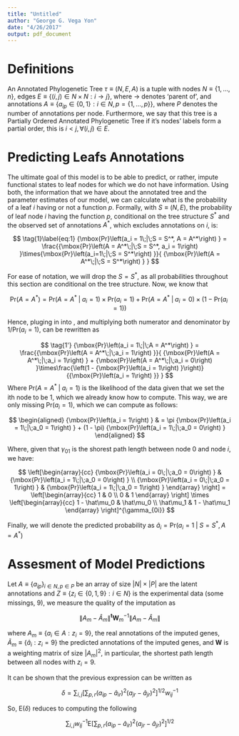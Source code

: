 ```yaml
---
title: "Untitled"
author: "George G. Vega Yon"
date: "4/26/2017"
output: pdf_document
---
```


\newcommand{\isone}[1]{{\boldsymbol{1}\left\{ #1 \right\}}}
\renewcommand{\Pr}[1]{{\mbox{Pr}\left(#1\right) }}
\newcommand{\Prcond}[2]{{\mbox{Pr}\left(#1\;|\;#2\right) }}

# Definitions

An Annotated Phylogenetic Tree $\tau \equiv (N, E, A)$ is a tuple with nodes $N \equiv \{1 ,\dots, n\}$,  edges $E\equiv \{(i, j) \in N\times N: i\rightarrow j\}$, where $\rightarrow$ denotes 'parent of', and annotations $A \equiv \{a_{ip} \in \{0,1\}: i\in N, p = \{1,\dots,p\}\}$, where $P$ denotes the number of annotations per node. Furthermore, we say that this tree is a Partially Ordered Annotated Phylogenetic Tree if it's nodes' labels form a partial order, this is $i < j, \forall (i, j) \in E$.


# Predicting Leafs Annotations

The ultimate goal of this model is to be able to predict, or rather, impute functional states to leaf nodes for which we do not have information. Using both, the information that we have about the annotated tree and the parameter estimates of our model, we can calculate what is the probability of a leaf $i$ having or not a function $p$. Formally, with $S\equiv (N, E)$, the probability of leaf node $i$ having the function $p$, conditional on the tree structure $S^*$ and the observed set of annotations $A^*$, which excludes annotations on $i$, is:

$$
\tag{1}\label{eq:1}
\Prcond{a_i = 1}{S = S^*, A = A^*} = \frac{\Prcond{A = A^*}{S = S^*, a_i = 1}\times\Prcond{a_i=1}{S = S^*}}{
\Prcond{A = A^*}{S = S^*}
}
$$

For ease of notation, we will drop the $S = S^*$, as all probabilities throughout this section are conditional on the tree structure. Now, we know that

$$
\tag{2}\label{eq:2}
\Pr{A = A^*} = \Prcond{A = A^*}{a_i = 1}\times\Pr{a_i = 1} + \Prcond{A = A^*}{a_i = 0}\times(1 - \Pr{a_i = 1})
$$

Hence, pluging in \eqref{eq:2} into \eqref{eq:1}, and multiplying both numerator and denominator by $1/\Pr{a_i = 1}$, \eqref{eq:1} can be rewritten as

$$
\tag{1'}
\Prcond{a_i = 1}{A = A^*} = \frac{\Prcond{A = A^*}{a_i = 1}}{
\Prcond{A = A^*}{a_i = 1} + \Prcond{A = A^*}{a_i = 0}\times\frac{\left(1 - \Pr{a_i = 1}\right)}{\Pr{a_i = 1}}
}
$$
Where $\Prcond{A = A^*}{a_i = 1}$ is the likelihood of the data given that we set the ith node to be 1, which we already know how to compute. This way, we are only missing $\Pr{a_i=1}$, which we can compute as follows:

$$
\begin{aligned}
\Pr{a_i = 1} & = \pi \Prcond{a_i = 1}{a_0 = 1} + (1 - \pi) \Prcond{a_i = 1}{a_0 = 0}
\end{aligned}
$$

Where, given that $\gamma_{01}$ is the shorest path length between node 0 and node $i$, we have:

$$
\left[\begin{array}{cc}
\Prcond{a_i = 0}{a_0 = 0} & \Prcond{a_i = 1}{a_0 = 0} \\
\Prcond{a_i = 0}{a_0 = 1} & \Prcond{a_i = 1}{a_0 = 1}
\end{array}
\right]
=
\left[\begin{array}{cc}
1 & 0 \\
0 & 1
\end{array} \right] \times
\left[\begin{array}{cc}
1 - \hat\mu_0 &  \hat\mu_0 \\
\hat\mu_1 &  1 - \hat\mu_1
\end{array}
\right]^{\gamma_{0i}}
$$

Finally, we will denote the predicted probability as $\hat a_i = \Prcond{a_i = 1}{S = S^*, A = A^*}$

# Assesment of Model Predictions

Let $A \equiv \{a_{ip}\}_{i\in N, p \in P}$ be an array of size $|N| \times |P|$ are the latent annotations and $Z \equiv \{z_i \in \{0,1,9\}: i\in N\}$ is the experimental data (some missings, 9), we measure the quality of the imputation as

$$
\left\| A_m - \hat A_m \right\|^\mathbf{t} \mathbf{W}^{-1}_m\left\| A_m - \hat A_m \right\|
$$

where $A_m \equiv\{a_i \in A: z_i = 9\}$, the real annotations of the imputed genes, $\tilde A_m \equiv \{\hat a_i: z_i = 9\}$ the predicted annotations of the imputed genes, and $\mathbf{W}$ is a weighting matrix of size $|A_m|^2$, in particular, the shortest path length between all nodes with $z_i = 9$.

It can be shown that the previous expression can be written as

$$
\delta = \sum_{i,j}\left[\sum_{p,r} (a_{ip} - \hat a_{ir})^2(a_{jr} - \hat a_{jr})^2\right]^{1/2}w_{ij}^{-1}
$$

So, $\mbox{E}\left(\delta\right)$ reduces to computing the following

$$
\sum_{i,j} w_{ij}^{-1}\mbox{E}\left[\sum_{p,r} (a_{ip} - \hat a_{ir})^2(a_{jr} - \hat a_{jr})^2\right]^{1/2}
$$